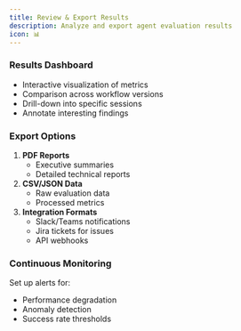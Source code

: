 ```yaml
---
title: Review & Export Results
description: Analyze and export agent evaluation results
icon: 📊
---
```


### Results Dashboard
- Interactive visualization of metrics
- Comparison across workflow versions
- Drill-down into specific sessions
- Annotate interesting findings

### Export Options
1. **PDF Reports**
   - Executive summaries
   - Detailed technical reports
2. **CSV/JSON Data**
   - Raw evaluation data
   - Processed metrics
3. **Integration Formats**
   - Slack/Teams notifications
   - Jira tickets for issues
   - API webhooks

### Continuous Monitoring
Set up alerts for:
- Performance degradation
- Anomaly detection
- Success rate thresholds